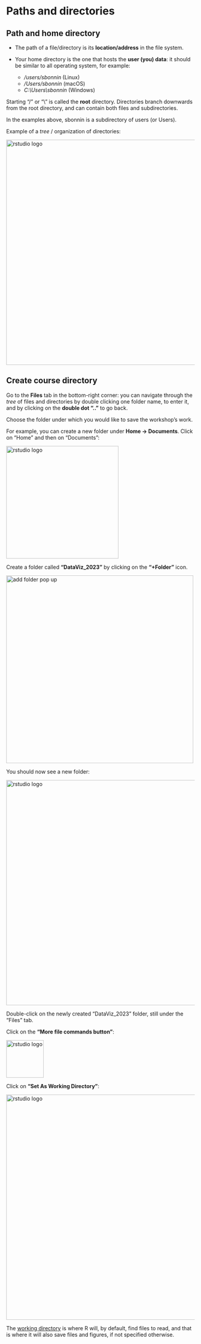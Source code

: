 # Paths and directories

## Path and home directory

* The path of a file/directory is its **location/address** in the file system.

* Your home directory is the one that hosts the **user (you) data**: it should be similar to all operating system, for example:
  - */users/sbonnin* (Linux)
  - */Users/sbonnin* (macOS)
  - *C:\\Users\\sbonnin* (Windows)
  
Starting "/" or "\\" is called the **root** directory. Directories branch downwards from the root directory, and can contain both files and subdirectories.

In the examples above, sbonnin is a subdirectory of users (or Users).

Example of a *tree* / organization of directories:

<img src="images/path_tree.png" alt="rstudio logo" width="600"/>



## Create course directory

Go to the **Files** tab in the bottom-right corner: you can navigate through the *tree* of files and directories by double clicking one folder name, to enter it, and by clicking on the **double dot ".."** to go back.

Choose the folder under which you would like to save the workshop's work.

For example, you can create a new folder under **Home -> Documents**. Click on "Home" and then on "Documents":

<img src="images/path_home_documents.png" alt="rstudio logo" width="300"/>

Create a folder called **"DataViz_2023"** by clicking on the **"+Folder"** icon.

<img src="images/path_add_folder_popup.png" alt="add folder pop up" width="500"/>

You should now see a new folder:

<img src="images/path_dataviz.png" alt="rstudio logo" width="600"/>

Double-click on the newly created "DataViz_2023" folder, still under the "Files" tab. 

Click on the **"More file commands button"**: 

<img src="images/path_settings.png" alt="rstudio logo" width="100"/>

Click on **"Set As Working Directory"**:

<img src="images/path_setwd.png" alt="rstudio logo" width="600"/>

The [working directory](https://en.wikipedia.org/wiki/Working_directory) is where R will, by default, find files to read, and that is where it will also save files and figures, if not specified otherwise.

